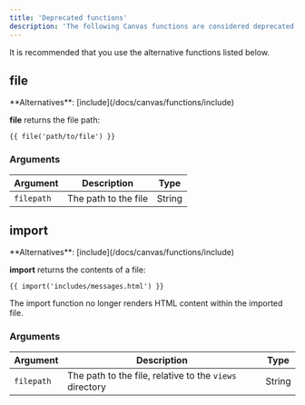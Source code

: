 ```yaml
---
title: 'Deprecated functions'
description: 'The following Canvas functions are considered deprecated.'
---
```


It is recommended that you use the alternative functions listed below.

## file

<Callout>
**Alternatives**: [include](/docs/canvas/functions/include)
</Callout>

**file** returns the file path:

```canvas
{{ file('path/to/file') }}
```

### Arguments

Argument   | Description          | Type
---------- | -------------------- | ------
`filepath` | The path to the file | String

## import

<Callout>
**Alternatives**: [include](/docs/canvas/functions/include)
</Callout>

**import** returns the contents of a file:

```canvas
{{ import('includes/messages.html') }}
```

<Callout type="warning">
The import function no longer renders HTML content within the imported file.
</Callout>

### Arguments

Argument   | Description                                             | Type
---------- | ------------------------------------------------------- | ------
`filepath` | The path to the file, relative to the `views` directory | String
